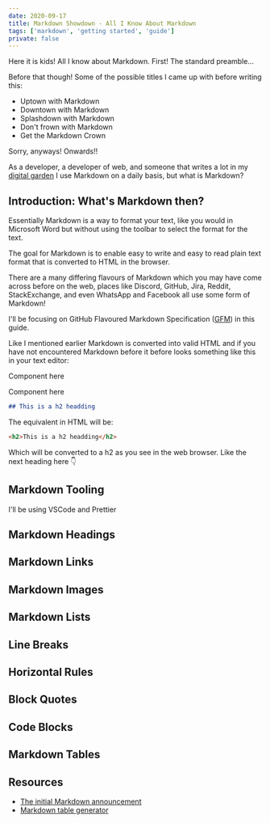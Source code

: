 ```yaml
---
date: 2020-09-17
title: Markdown Showdown - All I Know About Markdown
tags: ['markdown', 'getting started', 'guide']
private: false
---
```


Here it is kids! All I know about Markdown. First! The standard
preamble...

Before that though! Some of the possible titles I came up with before
writing this:

- Uptown with Markdown
- Downtown with Markdown
- Splashdown with Markdown
- Don't frown with Markdown
- Get the Markdown Crown

Sorry, anyways! Onwards!!

As a developer, a developer of web, and someone that writes a lot in
my [digital garden] I use Markdown on a daily basis, but what is
Markdown?

## Introduction: What's Markdown then?

Essentially Markdown is a way to format your text, like you would in
Microsoft Word but without using the toolbar to select the format for
the text.

The goal for Markdown is to enable easy to write and easy to read
plain text format that is converted to HTML in the browser.

There are a many differing flavours of Markdown which you may have
come across before on the web, places like Discord, GitHub, Jira,
Reddit, StackExchange, and even WhatsApp and Facebook all use some
form of Markdown!

I'll be focusing on GitHub Flavoured Markdown Specification ([GFM]) in
this guide.

Like I mentioned earlier Markdown is converted into valid HTML and if
you have not encountered Markdown before it before looks something
like this in your text editor:

Component here

<MarkdownParser />

Component here

```md
## This is a h2 headding
```

The equivalent in HTML will be:

```html
<h2>This is a h2 headding</h2>
```

Which will be converted to a h2 as you see in the web browser. Like
the next heading here 👇

## Markdown Tooling

I'll be using VSCode and Prettier

## Markdown Headings

## Markdown Links

## Markdown Images

## Markdown Lists

## Line Breaks

## Horizontal Rules

## Block Quotes

## Code Blocks

## Markdown Tables

## Resources

- [The initial Markdown announcement]
- [Markdown table generator]

<!-- Links -->

[digital garden]: https://scottspence.com/garden
[gfm]: https://github.github.com/gfm/
[markdown table generator]:
  https://www.tablesgenerator.com/markdown_tables
[the initial markdown announcement]:
  https://daringfireball.net/projects/markdown/
